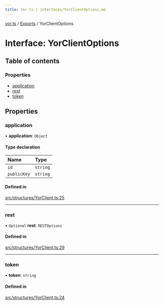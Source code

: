 ```yaml
---
title: Yor.ts | interfaces/YorClientOptions.md
---
```

[yor.ts](../README.md) / [Exports](../modules.md) / YorClientOptions

# Interface: YorClientOptions

## Table of contents

### Properties

- [application](YorClientOptions.md#application)
- [rest](YorClientOptions.md#rest)
- [token](YorClientOptions.md#token)

## Properties

### application

• **application**: `Object`

#### Type declaration

| Name | Type |
| :------ | :------ |
| `id` | `string` |
| `publicKey` | `string` |

#### Defined in

[src/structures/YorClient.ts:25](https://github.com/OreOreki/interactions.ts/blob/dd9125a/src/structures/YorClient.ts#L25)

___

### rest

• `Optional` **rest**: `RESTOptions`

#### Defined in

[src/structures/YorClient.ts:29](https://github.com/OreOreki/interactions.ts/blob/dd9125a/src/structures/YorClient.ts#L29)

___

### token

• **token**: `string`

#### Defined in

[src/structures/YorClient.ts:24](https://github.com/OreOreki/interactions.ts/blob/dd9125a/src/structures/YorClient.ts#L24)
